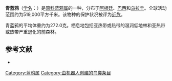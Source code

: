 {{noteTA
|G1=unit
}}
{{Speciesbox
| name = 青蓝鸦
| image = Gralha azul, Brasil 2.jpg
| image_width = 250px
| image_caption = 飛行中的青藍鴉，攝於[[巴西|巴西]][[聖卡塔琳娜|聖卡塔琳娜]]
| status = NT 
| status_system = IUCN3.1
| status_ref = <ref>{{IUCN|id=22705708 |title=''Cyanocorax caeruleus'' |assessor=BirdLife International |assessor-link=BirdLife International |version=2017.3 |year=2017 |accessdate=1 October 2016}} 数据库資料包含說明此物種被編入近危級別的原因</ref>
| genus = Cyanocorax
| species = caeruleus
| authority = [[路易·让·皮埃尔·维埃约|Vieillot]], 1818
| range_map = 
}}

'''青蓝鸦'''（[[学名|学名]]：{{lang|la|''Cyanocorax caeruleus''}}）是[[鸦科|鸦科]][[蓝鸦属|蓝鸦属]]的一种，分布于[[阿根廷|阿根廷]]、[[巴西|巴西]]和[[乌拉圭|乌拉圭]]。全球活动范围约为519,000平方千米。该物种的保护状况被评为[[近危|近危]]。

青蓝鸦的平均体重约为272.0克。栖息地包括亚热带或热带的湿润低地林和亚热带或热带严重退化的前森林。

== 参考文献 ==
{{commons category|Cyanocorax caeruleus}}
*{{cite web|url=http://www.birdlife.org/datazone/speciesfactsheet.php?id=5707&m=0|title=Cyanocorax caeruleus|publisher=[[国际鸟盟|BirdLife.org]]|accessdate=2011-06-27}}
{{Taxonbar|from=Q794340}}

[[Category:蓝鸦属|Category:蓝鸦属]]
[[Category:由机器人创建的鸟类条目|Category:由机器人创建的鸟类条目]]